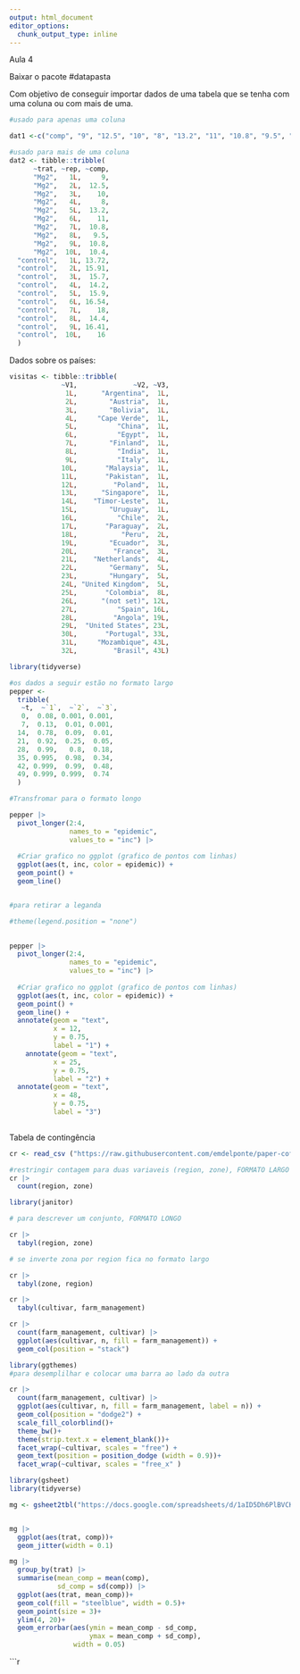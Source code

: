 ```yaml
---
output: html_document
editor_options: 
  chunk_output_type: inline
---
```


Aula 4

Baixar o pacote #datapasta

Com objetivo de conseguir importar dados de uma tabela que se tenha com uma coluna ou com mais de uma.

```r
#usado para apenas uma coluna 

dat1 <-c("comp", "9", "12.5", "10", "8", "13.2", "11", "10.8", "9.5", "10.8", "10.4", "13.72", "15.91", "15.7", "14.2", "15.9", "16.54", "18", "14.4", "16.41", "16")

```

```r
#usado para mais de uma coluna 
dat2 <- tibble::tribble(
      ~trat, ~rep, ~comp,
      "Mg2",   1L,     9,
      "Mg2",   2L,  12.5,
      "Mg2",   3L,    10,
      "Mg2",   4L,     8,
      "Mg2",   5L,  13.2,
      "Mg2",   6L,    11,
      "Mg2",   7L,  10.8,
      "Mg2",   8L,   9.5,
      "Mg2",   9L,  10.8,
      "Mg2",  10L,  10.4,
  "control",   1L, 13.72,
  "control",   2L, 15.91,
  "control",   3L,  15.7,
  "control",   4L,  14.2,
  "control",   5L,  15.9,
  "control",   6L, 16.54,
  "control",   7L,    18,
  "control",   8L,  14.4,
  "control",   9L, 16.41,
  "control",  10L,    16
  )

```

Dados sobre os países:

```r
visitas <- tibble::tribble(
             ~V1,              ~V2, ~V3,
              1L,      "Argentina",  1L,
              2L,        "Austria",  1L,
              3L,        "Bolivia",  1L,
              4L,     "Cape Verde",  1L,
              5L,          "China",  1L,
              6L,          "Egypt",  1L,
              7L,        "Finland",  1L,
              8L,          "India",  1L,
              9L,          "Italy",  1L,
             10L,       "Malaysia",  1L,
             11L,       "Pakistan",  1L,
             12L,         "Poland",  1L,
             13L,      "Singapore",  1L,
             14L,    "Timor-Leste",  1L,
             15L,        "Uruguay",  1L,
             16L,          "Chile",  2L,
             17L,       "Paraguay",  2L,
             18L,           "Peru",  2L,
             19L,        "Ecuador",  3L,
             20L,         "France",  3L,
             21L,    "Netherlands",  4L,
             22L,        "Germany",  5L,
             23L,        "Hungary",  5L,
             24L, "United Kingdom",  5L,
             25L,       "Colombia",  8L,
             26L,      "(not set)", 12L,
             27L,          "Spain", 16L,
             28L,         "Angola", 19L,
             29L,  "United States", 23L,
             30L,       "Portugal", 33L,
             31L,     "Mozambique", 43L,
             32L,         "Brasil", 43L)

```

```r

library(tidyverse)

#os dados a seguir estão no formato largo
pepper <- 
  tribble(
   ~t,  ~`1`,  ~`2`,  ~`3`,
   0,  0.08, 0.001, 0.001,
   7,  0.13,  0.01, 0.001,
  14,  0.78,  0.09,  0.01,
  21,  0.92,  0.25,  0.05,
  28,  0.99,   0.8,  0.18,
  35, 0.995,  0.98,  0.34,
  42, 0.999,  0.99,  0.48,
  49, 0.999, 0.999,  0.74
  ) 

#Transfromar para o formato longo 

pepper |> 
  pivot_longer(2:4, 
               names_to = "epidemic",
               values_to = "inc") |> 
  
  #Criar grafico no ggplot (grafico de pontos com linhas)
  ggplot(aes(t, inc, color = epidemic)) +
  geom_point() +
  geom_line()


#para retirar a leganda 

#theme(legend.position = "none")
  
```

```r

pepper |> 
  pivot_longer(2:4, 
               names_to = "epidemic",
               values_to = "inc") |> 
  
  #Criar grafico no ggplot (grafico de pontos com linhas)
  ggplot(aes(t, inc, color = epidemic)) +
  geom_point() +
  geom_line() +
  annotate(geom = "text",
           x = 12,
           y = 0.75, 
           label = "1") +
    annotate(geom = "text",
           x = 25,
           y = 0.75, 
           label = "2") +
  annotate(geom = "text",
           x = 48,
           y = 0.75, 
           label = "3")
  
```

Tabela de contingência

```r

cr <- read_csv ("https://raw.githubusercontent.com/emdelponte/paper-coffee-rust-Ethiopia/master/data/survey_clean.csv")

#restringir contagem para duas variaveis (region, zone), FORMATO LARGO
cr |> 
  count(region, zone)
```

```r
library(janitor)

# para descrever um conjunto, FORMATO LONGO 

cr |> 
  tabyl(region, zone)
```

```r
# se inverte zona por region fica no formato largo 

cr |> 
  tabyl(zone, region)
```

```r
cr |> 
  tabyl(cultivar, farm_management)
```
```r
cr |>  
  count(farm_management, cultivar) |> 
  ggplot(aes(cultivar, n, fill = farm_management)) +
  geom_col(position = "stack")


```
```r

library(ggthemes)
#para desemplilhar e colocar uma barra ao lado da outra

cr |>  
  count(farm_management, cultivar) |> 
  ggplot(aes(cultivar, n, fill = farm_management, label = n)) +
  geom_col(position = "dodge2") +
  scale_fill_colorblind()+
  theme_bw()+
  theme(strip.text.x = element_blank())+
  facet_wrap(~cultivar, scales = "free") +
  geom_text(position = position_dodge (width = 0.9))+
  facet_wrap(~cultivar, scales = "free_x" )


```
```r
library(gsheet)
library(tidyverse)

mg <- gsheet2tbl("https://docs.google.com/spreadsheets/d/1aID5Dh6PlBVCKzU1j7k-WA6zuWQWE2NhtWEgdJtt5iA/edit#gid=921203844")


mg |> 
  ggplot(aes(trat, comp))+
  geom_jitter(width = 0.1)

mg |> 
  group_by(trat) |>
  summarise(mean_comp = mean(comp),
            sd_comp = sd(comp)) |> 
  ggplot(aes(trat, mean_comp))+
  geom_col(fill = "steelblue", width = 0.5)+
  geom_point(size = 3)+
  ylim(4, 20)+
  geom_errorbar(aes(ymin = mean_comp - sd_comp,
                    ymax = mean_comp + sd_comp),
                width = 0.05)
```


```r
